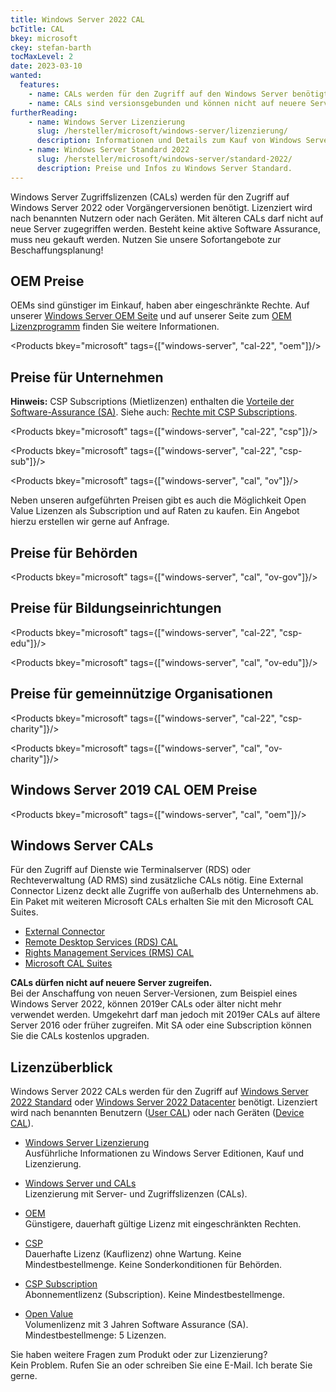 ```yaml
---
title: Windows Server 2022 CAL
bcTitle: CAL
bkey: microsoft
ckey: stefan-barth
tocMaxLevel: 2
date: 2023-03-10
wanted:
  features:
    - name: CALs werden für den Zugriff auf den Windows Server benötigt. Jeder zugreifende Nutzer oder Gerät benötigt eine CAL
    - name: CALs sind versionsgebunden und können nicht auf neuere Server Versionen zugreifen.
furtherReading:
    - name: Windows Server Lizenzierung
      slug: /hersteller/microsoft/windows-server/lizenzierung/
      description: Informationen und Details zum Kauf von Windows Server Lizenzen.
    - name: Windows Server Standard 2022
      slug: /hersteller/microsoft/windows-server/standard-2022/
      description: Preise und Infos zu Windows Server Standard.
---
```




<Intro>

Windows Server Zugriffslizenzen (CALs) werden für den Zugriff auf Windows Server 2022 oder Vorgängerversionen benötigt. Lizenziert wird nach benannten Nutzern oder nach Geräten. Mit älteren CALs darf nicht auf neue Server zugegriffen werden. Besteht keine aktive Software Assurance, muss neu gekauft werden.
Nutzen Sie unsere Sofortangebote zur Beschaffungsplanung!

</Intro>

<TOC />



## OEM Preise

OEMs sind günstiger im Einkauf, haben aber eingeschränkte Rechte. Auf unserer [Windows Server OEM Seite](/hersteller/microsoft/windows-server/oem-rok/) und auf unserer Seite zum [OEM Lizenzprogramm](/hersteller/microsoft/oem/) finden Sie weitere Informationen.

<Products bkey="microsoft" tags={["windows-server", "cal-22", "oem"]}/>


## Preise für Unternehmen

<Info>

 **Hinweis:** CSP Subscriptions (Mietlizenzen) enthalten die [Vorteile der Software-Assurance (SA)](/hersteller/microsoft/software-assurance/). Siehe auch: [Rechte mit CSP Subscriptions](/hersteller/microsoft/csp/#rechte-mit-csp-subscriptions).

</Info>

<Products bkey="microsoft" tags={["windows-server", "cal-22", "csp"]}/>

<Products bkey="microsoft" tags={["windows-server", "cal-22", "csp-sub"]}/>

<Products bkey="microsoft" tags={["windows-server", "cal", "ov"]}/>

<Info>

 Neben unseren aufgeführten Preisen gibt es auch die Möglichkeit Open Value Lizenzen als Subscription und auf Raten zu kaufen. Ein Angebot hierzu erstellen wir gerne auf Anfrage.

</Info>


## Preise für Behörden

<Products bkey="microsoft" tags={["windows-server", "cal", "ov-gov"]}/>


## Preise für Bildungseinrichtungen

<Products bkey="microsoft" tags={["windows-server", "cal-22", "csp-edu"]}/>

<Products bkey="microsoft" tags={["windows-server", "cal", "ov-edu"]}/>


## Preise für gemeinnützige Organisationen

<Products bkey="microsoft" tags={["windows-server", "cal-22", "csp-charity"]}/>

<Products bkey="microsoft" tags={["windows-server", "cal", "ov-charity"]}/>


## Windows Server 2019 CAL OEM Preise

<Products bkey="microsoft" tags={["windows-server", "cal", "oem"]}/>


## Windows Server CALs

Für den Zugriff auf Dienste wie Terminalserver (RDS) oder Rechteverwaltung (AD RMS) sind zusätzliche CALs nötig. Eine External Connector Lizenz deckt alle Zugriffe von außerhalb des Unternehmens ab.
Ein Paket mit weiteren Microsoft CALs erhalten Sie mit den Microsoft CAL Suites.

<ArrowList>

 - [External Connector](/hersteller/microsoft/windows-server/external-connector/)
 - [Remote Desktop Services (RDS) CAL](/hersteller/microsoft/windows-server/remote-desktop-services/)
 - [Rights Management Services (RMS) CAL](/hersteller/microsoft/windows-server/rights-management-services/)
 - [Microsoft CAL Suites](/hersteller/microsoft/cal-suite/)

</ArrowList>


<Info>

 **CALs dürfen nicht auf neuere Server zugreifen.**<br />
 Bei der Anschaffung von neuen Server-Versionen, zum Beispiel eines Windows Server 2022, können 2019er CALs oder älter nicht mehr verwendet werden.
 Umgekehrt darf man jedoch mit 2019er CALs auf ältere Server 2016 oder früher zugreifen. Mit SA oder eine Subscription können Sie die CALs kostenlos upgraden.

</Info>

## Lizenzüberblick

Windows Server 2022 CALs werden für den Zugriff auf [Windows Server 2022 Standard](/hersteller/microsoft/windows-server/standard-2022/) oder [Windows Server 2022 Datacenter](/hersteller/microsoft/windows-server/datacenter-2022/) benötigt. Lizenziert wird nach benannten Benutzern ([User CAL](/glossar/user-cal-microsoft/)) oder nach Geräten ([Device CAL](/glossar/device-cal-microsoft/)).

<ArrowList>

- [Windows Server Lizenzierung](/hersteller/microsoft/windows-server/lizenzierung/)<br />
  Ausführliche Informationen zu Windows Server Editionen, Kauf und Lizenzierung.

- [Windows Server und CALs](/hersteller/microsoft/windows-server/lizenzierung/#windows-server-2022-cals-kaufen)<br />
  Lizenzierung mit Server- und Zugriffslizenzen (CALs).

- [OEM](/hersteller/microsoft/oem/)<br />
  Günstigere, dauerhaft gültige Lizenz mit eingeschränkten Rechten.

- [CSP](/hersteller/microsoft/csp/)<br />
  Dauerhafte Lizenz (Kauflizenz) ohne Wartung. Keine Mindestbestellmenge. Keine Sonderkonditionen für Behörden.

- [CSP Subscription](/hersteller/microsoft/csp/)<br />
  Abonnementlizenz (Subscription). Keine Mindestbestellmenge.

- [Open Value](/hersteller/microsoft/open-value/)<br />
  Volumenlizenz mit 3 Jahren Software Assurance (SA). Mindestbestellmenge: 5 Lizenzen.

</ArrowList>


<GetInTouch theme="light">

Sie haben weitere Fragen zum Produkt oder zur Lizenzierung?<br />
Kein Problem. Rufen Sie an oder schreiben Sie eine E-Mail. Ich berate Sie gerne.

</GetInTouch>
